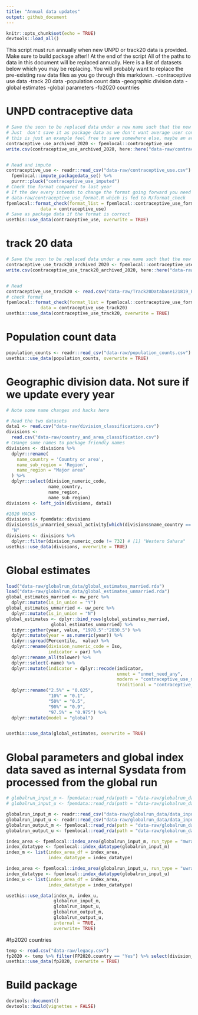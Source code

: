 ```yaml
---
title: "Annual data updates"
output: github_document
---
```


```r
knitr::opts_chunk$set(echo = TRUE)
devtools::load_all()
```

This script must run annually when new UNPD or track20 data is provided.
Make sure to build package after!! At the end of the script
All of the paths to data in this document will be replaced annually.
Here is a list of datasets below which you may be replacing. You will probably want to replace the pre-existing raw data files as you go through this markdown.
-contraceptive use data
-track 20 data
-population count data
-geographic division data
-global estimates
-global parameters
-fo2020 countries

# UNPD contraceptive data
```r
# Save the soon to be replaced data under a new name such that the new data can take its place in the package
# Just  don't save it as package data as we don't want average user confusing it with data they should be using
# this is just an example feel free to save somewhere else, maybe an achive folder within data-raw
contraceptive_use_archived_2020 <- fpemlocal::contraceptive_use
write.csv(contraceptive_use_archived_2020, here::here("data-raw/contraceptive_use_archived_2020.csv"))


# Read and impute
contraceptive_use <- readr::read_csv("data-raw/contraceptive_use.csv") %>%
  fpemlocal::impute_packagedata_se() %>% 
  purrr::pluck("contraceptive_use_imputed") 
# Check the format compared to last year
# If the dev every intends to change the format going forward you need to edit the script
# data-raw/contraceptive_use_format.R which is fed to R/format_check
fpemlocal::format_check(format_list = fpemlocal::contraceptive_use_format, 
             data = contraceptive_use)
# Save as package data if the format is correct
usethis::use_data(contraceptive_use, overwrite = TRUE)
```


# track 20 data
```r
# Save the soon to be replaced data under a new name such that the new data can take its place in the package
contraceptive_use_track20_archived_2020 <- fpemlocal::contraceptive_use_track20
write.csv(contraceptive_use_track20_archived_2020, here::here("data-raw/contraceptive_use_track20_archived_2020.csv"))


# Read
contraceptive_use_track20 <- read.csv("data-raw/Track20Database121819_Fixed.csv")
# check format
fpemlocal::format_check(format_list = fpemlocal::contraceptive_use_format, 
             data = contraceptive_use_track20)
usethis::use_data(contraceptive_use_track20, overwrite = TRUE)
```

# Population count data
```r
population_counts <- readr::read_csv("data-raw/population_counts.csv") #use of readdelimn here is to format as tibble
usethis::use_data(population_counts, overwrite = TRUE)
```



# Geographic division data. Not sure if we update every year
```r
# Note some name changes and hacks here

# Read the two datasets
data1 <- read.csv("data-raw/division_classifications.csv")
divisions <-
  read.csv("data-raw/country_and_area_classification.csv")
# CHange some names to package friendly names
divisions <- divisions %>%
  dplyr::rename(
    name_country = 'Country or area',
    name_sub_region = 'Region',
    name_region = "Major area"
  ) %>%
  dplyr::select(division_numeric_code,
                name_country,
                name_region,
                name_sub_region)
divisions <- left_join(divisions, data1)

#2020 HACKS
divisions <- fpemdata::divisions
divisions$is_unmarried_sexual_activity[which(divisions$name_country == "South Sudan")] <-
  "N"
divisions <- divisions %>%
  dplyr::filter(division_numeric_code != 732) # [1] "Western Sahara"
usethis::use_data(divisions, overwrite = TRUE)

```


# Global estimates
```r
load("data-raw/globalrun_data/global_estimates_married.rda")
load("data-raw/globalrun_data/global_estimates_unmarried.rda")
global_estimates_married <- mw_perc %>%
  dplyr::mutate(is_in_union = "Y")
global_estimates_unmarried <- uw_perc %>%
  dplyr::mutate(is_in_union = "N")
global_estimates <- dplyr::bind_rows(global_estimates_married,
                 global_estimates_unmarried) %>%
  tidyr::gather(year, value, "1970.5":"2030.5") %>% 
  dplyr::mutate(year = as.numeric(year)) %>%
  tidyr::spread(Percentile,  value) %>%
  dplyr::rename(division_numeric_code = Iso,
                indicator = par) %>%
  dplyr::rename_all(tolower) %>%
  dplyr::select(-name) %>%
  dplyr::mutate(indicator = dplyr::recode(indicator,
                                          unmet = "unmet_need_any",
                                          modern = "contraceptive_use_modern",
                                          traditional = "contraceptive_use_traditional")) %>%
  dplyr::rename("2.5%" = "0.025",
                "10%" = "0.1",
                "50%" = "0.5",
                "90%" = "0.9",
                "97.5%" = "0.975") %>%
  dplyr::mutate(model = "global")


usethis::use_data(global_estimates, overwrite = TRUE)

```

# Global parameters and global index data saved as internal Sysdata from processed from the global run
```r
# globalrun_input_m <- fpemdata::read_rda(path = "data-raw/globalrun_data/globalrun_input_m.rda")
# globalrun_input_u <- fpemdata::read_rda(path = "data-raw/globalrun_data/globalrun_input_u.rda")

globalrun_input_m <- readr::read_csv("data-raw/globalrun_data/data_input_married_exported_from_mcmc_meta.csv")
globalrun_input_u <- readr::read_csv("data-raw/globalrun_data/data_input_unmarried_exported_from_mcmc_meta.csv")
globalrun_output_m <- fpemlocal::read_rda(path = "data-raw/globalrun_data/globalrun_output_m.rda")
globalrun_output_u <- fpemlocal::read_rda(path = "data-raw/globalrun_data/globalrun_output_u.rda")

index_area <- fpemlocal::index_area(globalrun_input_m, run_type = "mwra")
index_datatype <- fpemlocal::index_datatype(globalrun_input_m)
index_m <- list(index_area_df = index_area,
                index_datatype = index_datatype)

index_area <- fpemlocal::index_area(globalrun_input_u, run_type = "uwra")
index_datatype <- fpemlocal::index_datatype(globalrun_input_u)
index_u <- list(index_area_df = index_area,
                index_datatype = index_datatype)

usethis::use_data(index_m, index_u,
                  globalrun_input_m, 
                  globalrun_input_u,
                  globalrun_output_m,
                  globalrun_output_u, 
                  internal = TRUE,
                  overwrite= TRUE)
```


#fp2020 countries
```r
temp <- read.csv("data-raw/legacy.csv")
fp2020 <- temp %>% filter(FP2020.country == "Yes") %>% select(division_numeric_code)
usethis::use_data(fp2020, overwrite = TRUE)
```

# Build package
```r
devtools::document()
devtools::build(vignettes = FALSE)
```

